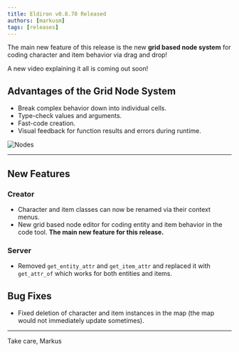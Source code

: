 ```yaml
---
title: Eldiron v0.8.70 Released
authors: [markusm]
tags: [releases]
---
```


<!-- truncate -->

The main new feature of this release is the new **grid based node system** for coding character and item behavior via drag and drop!

A new video explaining it all is coming out soon!

## Advantages of the Grid Node System

* Break complex behavior down into individual cells.
* Type-check values and arguments.
* Fast-code creation.
* Visual feedback for function results and errors during runtime.

![Nodes](/img/creator_nodes_v0870.png)

---

## New Features

### Creator

- Character and item classes can now be renamed via their context menus.
- New grid based node editor for coding entity and item behavior in the code tool. **The main new feature for this release.**

### Server

- Removed `get_entity_attr` and `get_item_attr` and replaced it with `get_attr_of` which works for both entities and items.

## Bug Fixes

- Fixed deletion of character and item instances in the map (the map would not immediately update sometimes).

---

Take care,
Markus
